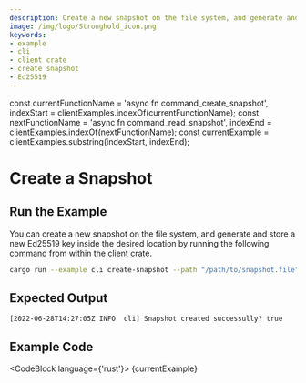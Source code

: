 ```yaml
---
description: Create a new snapshot on the file system, and generate and store a new Ed25519 key inside the desired location
image: /img/logo/Stronghold_icon.png
keywords:
- example
- cli
- client crate
- create snapshot
- Ed25519
---
```

const currentFunctionName = 'async fn command_create_snapshot', indexStart = clientExamples.indexOf(currentFunctionName);
const nextFunctionName = 'async fn command_read_snapshot', indexEnd = clientExamples.indexOf(nextFunctionName);
const currentExample = clientExamples.substring(indexStart, indexEnd);

# Create a Snapshot

## Run the Example

You can create a new snapshot on the file system, and generate and store a new Ed25519 key inside the desired location
by running the following command from within the
[client crate](https://github.com/iotaledger/stronghold.rs/tree/dev/client).

```bash
cargo run --example cli create-snapshot --path "/path/to/snapshot.file" --client-path "client-path-0" --vault-path "vault-path" --record-path "record-path" --key "passphrase"
```

## Expected Output

```plaintext
[2022-06-28T14:27:05Z INFO  cli] Snapshot created successully? true
```

## Example Code

<CodeBlock language={'rust'}>
    {currentExample}
</CodeBlock>
